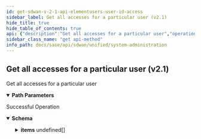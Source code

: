 ```yaml
---
id: get-sdwan-v-2-1-api-elementusers-user-id-access
sidebar_label: Get all accesses for a particular user (v2.1)
hide_title: true
hide_table_of_contents: true
api: {"description":"Get all accesses for a particular user","operationId":"get-sdwan-v2.1-api-elementusers-user_id-access","parameters":[{"description":"User Id","in":"path","name":"user_id","required":true,"schema":{"description":"User Id","type":"string"}}],"responses":{"200":{"content":{"application/json":{"schema":{"allOf":[{"properties":{"count":{"format":"int32","type":"integer"},"id":{"type":"string"}},"type":"object"},{"properties":{"items":{"items":{"properties":{"element_id":{"description":"Element Id: NotNull NotEmpty ","type":"string"},"id":{"description":"Id","type":"string"},"role":{"description":"Role: ValidateEnum(enumClass = classOf[UserRole], error = INVALID_ENUM_VALUE: Invalid Enum value., nullAllowed = false) ","enum":["SUPER","READONLY","MONITOR"],"type":"string"},"user_id":{"description":"User Id","type":"string"}},"required":["role","element_id"]},"type":"array"}},"type":"object"}]}}},"description":"Successful Operation"}},"tags":["System Administration"],"method":"get","path":"/sdwan/v2.1/api/elementusers/{user_id}/access","info":{"contact":{},"description":"List of APIs used to manage the operators, IDPs, users, base roles, base permissions,  password change, sign up, and client roles, base roles.","title":"System Administration","version":"Latest"},"postman":{"name":"Get all accesses for a particular user (v2.1)","description":{"content":"Get all accesses for a particular user","type":"text/plain"},"url":{"path":["sdwan","v2.1","api","elementusers",":user_id","access"],"host":["{{baseUrl}}"],"query":[],"variable":[{"disabled":false,"description":{"content":"(Required) User Id","type":"text/plain"},"type":"any","value":"","key":"user_id"}]},"header":[{"key":"Accept","value":"application/json"}],"method":"GET"}}
sidebar_class_name: "get api-method"
info_path: docs/sase/api/sdwan/unified/system-administration
---
```



## Get all accesses for a particular user (v2.1)



Get all accesses for a particular user

<details style={{"marginBottom":"1rem"}} data-collapsed={false} open={true}><summary style={{}}><strong>Path Parameters</strong></summary><div><ul><ParamsItem className={"paramsItem"} param={{"description":"User Id","in":"path","name":"user_id","required":true,"schema":{"description":"User Id","type":"string"}}}></ParamsItem></ul></div></details><div><ApiTabs><TabItem label={"200"} value={"200"}><div>

Successful Operation

</div><div><MimeTabs groupId={"mime-type"}><TabItem label={"application/json"} value={"application/json"}><SchemaTabs groupId={"schema-tabs"}><TabItem label={"Schema"} value={"Schema"}><details style={{}} data-collapsed={false} open={true}><summary style={{"textAlign":"left"}}><strong>Schema</strong></summary><div style={{"textAlign":"left","marginLeft":"1rem"}}></div><ul style={{"marginLeft":"1rem"}}><SchemaItem collapsible={false} name={"count"} required={false} schemaDescription={undefined} schemaName={"int32"} qualifierMessage={undefined} defaultValue={undefined}></SchemaItem><SchemaItem collapsible={false} name={"id"} required={false} schemaDescription={undefined} schemaName={"string"} qualifierMessage={undefined} defaultValue={undefined}></SchemaItem><SchemaItem collapsible={true} className={"schemaItem"}><details style={{}}><summary style={{}}><strong>items</strong><span style={{"opacity":"0.6"}}> undefined[]</span></summary><div style={{"marginLeft":"1rem"}}><SchemaItem collapsible={false} name={"element_id"} required={false} schemaDescription={"Element Id: NotNull NotEmpty "} schemaName={"string"} qualifierMessage={undefined} defaultValue={undefined}></SchemaItem><SchemaItem collapsible={false} name={"id"} required={false} schemaDescription={"Id"} schemaName={"string"} qualifierMessage={undefined} defaultValue={undefined}></SchemaItem><SchemaItem collapsible={false} name={"role"} required={false} schemaDescription={"Role: ValidateEnum(enumClass = classOf[UserRole], error = INVALID_ENUM_VALUE: Invalid Enum value., nullAllowed = false) "} schemaName={"string"} qualifierMessage={"**Possible values:** [`SUPER`, `READONLY`, `MONITOR`]"} defaultValue={undefined}></SchemaItem><SchemaItem collapsible={false} name={"user_id"} required={false} schemaDescription={"User Id"} schemaName={"string"} qualifierMessage={undefined} defaultValue={undefined}></SchemaItem></div></details></SchemaItem></ul></details></TabItem><TabItem label={"Example (from schema)"} value={"Example (from schema)"}><ResponseSamples responseExample={"{\n  \"count\": 0,\n  \"id\": \"string\",\n  \"items\": [\n    {\n      \"element_id\": \"string\",\n      \"id\": \"string\",\n      \"role\": \"SUPER\",\n      \"user_id\": \"string\"\n    }\n  ]\n}"} language={"json"}></ResponseSamples></TabItem></SchemaTabs></TabItem></MimeTabs></div></TabItem></ApiTabs></div>
      
